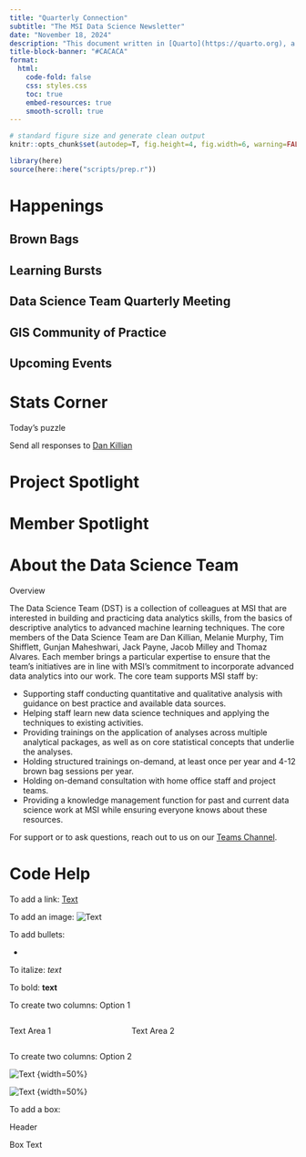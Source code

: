 ```yaml
---
title: "Quarterly Connection"
subtitle: "The MSI Data Science Newsletter"
date: "November 18, 2024"
description: "This document written in [Quarto](https://quarto.org), a scientific publishing<br>system compatible with R, Python, Julia, and Observable ^[Speak any of these languages? Ask us for the script]"
title-block-banner: "#CACACA"
format: 
  html:
    code-fold: false
    css: styles.css
    toc: true
    embed-resources: true
    smooth-scroll: true
---
```


```r

# standard figure size and generate clean output
knitr::opts_chunk$set(autodep=T, fig.height=4, fig.width=6, warning=FALSE, message=FALSE, cache=TRUE, error=T, echo=FALSE)

library(here)
source(here::here("scripts/prep.r"))

```

# Happenings

## Brown Bags

## Learning Bursts

## Data Science Team Quarterly Meeting

## GIS Community of Practice

## Upcoming Events

# Stats Corner

::::: box
::: box-header
Today's puzzle
:::

::: box-container
Send all responses to [Dan Killian](dkillian@msi-inc.com)
:::
:::::

# Project Spotlight

# Member Spotlight

# About the Data Science Team

::::: box
::: box-header
Overview
:::

::: box-container
The Data Science Team (DST) is a collection of colleagues at MSI that are interested in building and practicing data analytics skills, from the basics of descriptive analytics to advanced machine learning techniques. The core members of the Data Science Team are Dan Killian, Melanie Murphy, Tim Shifflett, Gunjan Maheshwari, Jack Payne, Jacob Milley and Thomaz Alvares. Each member brings a particular expertise to ensure that the team's initiatives are in line with MSI's commitment to incorporate advanced data analytics into our work. The core team supports MSI staff by:

-   Supporting staff conducting quantitative and qualitative analysis with guidance on best practice and available data sources.
-   Helping staff learn new data science techniques and applying the techniques to existing activities.
-   Providing trainings on the application of analyses across multiple analytical packages, as well as on core statistical concepts that underlie the analyses.
-   Holding structured trainings on-demand, at least once per year and 4-12 brown bag sessions per year.
-   Holding on-demand consultation with home office staff and project teams.
-   Providing a knowledge management function for past and current data science work at MSI while ensuring everyone knows about these resources.

For support or to ask questions, reach out to us on our [Teams Channel](https://teams.microsoft.com/l/channel/19%3A0c95c6fade9c4d638f660ded25507a9a%40thread.tacv2/General?groupId=175a191b-5543-4fc0-81db-926ead8863f1&tenantId=).
:::
:::::

# Code Help

To add a link: [Text](link)

To add an image: ![Text](image.png)

To add bullets:

-   

To italize: *text*

To bold: **text**

To create two columns: Option 1

::::: columns
::: {.column width="40%"}
Text Area 1
:::

::: {.column width="60%"}
Text Area 2
:::
:::::

To create two columns: Option 2

::: {layout-ncol="2"}
![Text](image.png) {width=50%}

![Text](image.png) {width=50%}
:::

To add a box:

::::: box
::: box-header
Header
:::

::: box-container
Box Text
:::
:::::
